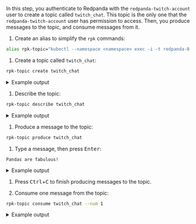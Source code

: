  In this step, you authenticate to Redpanda with the `redpanda-twitch-account` user to create a topic called `twitch_chat`. This topic is the only one that the `redpanda-twitch-account` user has permission to access. Then, you produce messages to the topic, and consume messages from it.

1. Create an alias to simplify the `rpk` commands:

  ```bash
  alias rpk-topic="kubectl --namespace <namespace> exec -i -t redpanda-0 -c redpanda -- rpk topic -X brokers=redpanda-0.redpanda.redpanda.svc.cluster.local.:9093,redpanda-1.redpanda.redpanda.svc.cluster.local.:9093,redpanda-2.redpanda.redpanda.svc.cluster.local.:9093 --tls-truststore /etc/tls/certs/default/ca.crt --tls-enabled --user=redpanda-twitch-account --password=changethispassword --sasl-mechanism SCRAM-SHA-512"
  ```

1. Create a topic called `twitch_chat`:

  ```bash
  rpk-topic create twitch_chat
  ```

  <details>
  <summary>
  Example output
  </summary>

  ```text
  TOPIC       STATUS
  twitch_chat  OK
  ```

  </details>

1. Describe the topic:

  ```bash
  rpk-topic describe twitch_chat
  ```

  <details>
  <summary>
  Example output
  </summary>

  ```text
  SUMMARY
  =======
  NAME        twitch_chat
  PARTITIONS  1
  REPLICAS    1

  CONFIGS
  =======
  KEY                           VALUE       SOURCE
  cleanup.policy                delete      DYNAMIC_TOPIC_CONFIG
  compression.type              producer    DEFAULT_CONFIG
  max.message.bytes             1048576     DEFAULT_CONFIG
  message.timestamp.type        CreateTime  DEFAULT_CONFIG
  redpanda.remote.delete        true        DEFAULT_CONFIG
  redpanda.remote.read          false       DEFAULT_CONFIG
  redpanda.remote.write         false       DEFAULT_CONFIG
  retention.bytes               -1          DEFAULT_CONFIG
  retention.local.target.bytes  -1          DEFAULT_CONFIG
  retention.local.target.ms     86400000    DEFAULT_CONFIG
  retention.ms                  604800000   DEFAULT_CONFIG
  segment.bytes                 134217728   DEFAULT_CONFIG
  segment.ms                    1209600000  DEFAULT_CONFIG
  ```

  </details>

1. Produce a message to the topic:

  ```bash
  rpk-topic produce twitch_chat
  ```

1. Type a message, then press <kbd>Enter</kbd>:

  ```text
  Pandas are fabulous!
  ```

  <details>
  <summary>
  Example output
  </summary>

  ```text
  Produced to partition 0 at offset 0 with timestamp 1663282629789.
  ```

  </details>

1. Press <kbd>Ctrl</kbd>+<kbd>C</kbd> to finish producing messages to the topic.

1. Consume one message from the topic:

  ```bash
  rpk-topic consume twitch_chat --num 1
  ```

  <details>
  <summary>
  Example output
  </summary>

  Your message is displayed along with its metadata,:

  ```json
  {
    "topic": "twitch_chat",
    "value": "Pandas are fabulous!",
    "timestamp": 1663282629789,
    "partition": 0,
    "offset": 0
  }
  ```

  </details>
